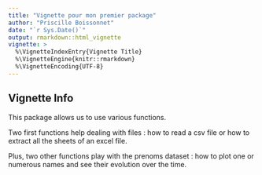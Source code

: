 ```yaml
---
title: "Vignette pour mon premier package"
author: "Priscille Boissonnet"
date: "`r Sys.Date()`"
output: rmarkdown::html_vignette
vignette: >
  %\VignetteIndexEntry{Vignette Title}
  %\VignetteEngine{knitr::rmarkdown}
  %\VignetteEncoding{UTF-8}
---
```



## Vignette Info

This package allows us to use various functions.

Two first functions help dealing with files : how to read a csv file or how to extract all the sheets of an excel file.

Plus, two other functions play with the prenoms dataset : how to plot one or numerous names and see their evolution over the time. 

